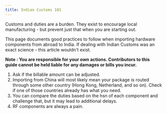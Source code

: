 ```yaml
---
title: Indian Customs 101
---
```


Customs and duties are a burden. They exist to encourage local manufacturing - but prevent just that when you are starting out.

This page documents good practices to follow when importing hardware components from abroad to India. If dealing with Indian Customs was an exact science - this article wouldn't exist.

__Note : You are responsible for your own actions. Contributors to this guide cannot be held liable for any damages or bills you incur.__

1. Ask if the billable amount can be adjusted.
2. Importing from China will most likely mean your package is routed through some other country (Hong Kong, Netherland, and so on). Check if one of those countries already has what you need.
3. You can compare the duties based on the hsn of each component and challenge that, but it may lead to additional delays.
4. RF components are always a pain.